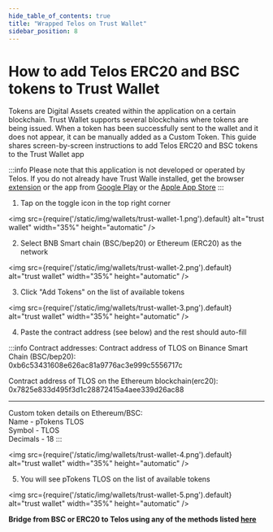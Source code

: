 ---
hide_table_of_contents: true
title: "Wrapped Telos on Trust Wallet"
sidebar_position: 8
---

# How to add Telos ERC20 and BSC tokens to Trust Wallet

Tokens are Digital Assets created within the application on a certain blockchain. Trust Wallet supports several blockchains where tokens are being issued. When a token has been successfully sent to the wallet and it does not appear, it can be manually added as a Custom Token.
This guide shares screen-by-screen instructions to add Telos ERC20 and BSC tokens to the Trust Wallet app

:::info
Please note that this application is not developed or operated by Telos.
If you do not already have Trust Walle installed, get the browser [extension](https://chrome.google.com/webstore/detail/trust-wallet/egjidjbpglichdcondbcbdnbeeppgdph) or the app from [Google Play](https://play.google.com/store/apps/details?id=com.wallet.crypto.trustapp&referrer=utm_source%3Dwebsite) or the [Apple App Store](https://apps.apple.com/app/apple-store/id1288339409?mt=8)
:::

1. Tap on the toggle icon in the top right corner

<img
    src={require('/static/img/wallets/trust-wallet-1.png').default}
    alt="trust wallet"
    width="35%"
    height="automatic"
/>

2. Select BNB Smart chain (BSC/bep20) or Ethereum (ERC20) as the network

<img
    src={require('/static/img/wallets/trust-wallet-2.png').default}
    alt="trust wallet"
    width="35%"
    height="automatic"
/>


3. Click "Add Tokens" on the list of available tokens

<img
    src={require('/static/img/wallets/trust-wallet-3.png').default}
    alt="trust wallet"
    width="35%"
    height="automatic"
/>

4. Paste the contract address (see below) and the rest should auto-fill

:::info
Contract addresses:
Contract address of TLOS on Binance Smart Chain (BSC/bep20):  
0xb6c53431608e626ac81a9776ac3e999c5556717c  

Contract address of TLOS on the Ethereum blockchain(erc20):  
0x7825e833d495f3d1c28872415a4aee339d26ac88  
  
---  
  
Custom token details on Ethereum/BSC:  
Name - pTokens TLOS  
Symbol - TLOS  
Decimals - 18
:::

<img
    src={require('/static/img/wallets/trust-wallet-4.png').default}
    alt="trust wallet"
    width="35%"
    height="automatic"
/>

5. You will see pTokens TLOS on the list of available tokens

<img
    src={require('/static/img/wallets/trust-wallet-5.png').default}
    alt="trust wallet"
    width="35%"
    height="automatic"
/>

**Bridge from BSC or ERC20 to Telos using any of the methods listed [here](/users/getting-started/bridging)**